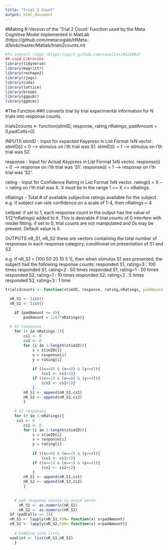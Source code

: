```yaml
---
title: "Trial 2 Count"
output: html_document
---
```


#Making R-Version of the 'Trial 2 Count' Function used by the Meta Cognitive Model implemented in MatLab (https://github.com/metacoglab/HMeta-d/blob/master/Matlab/trials2counts.m)
```r
#To install rJags (https://gist.github.com/casallas/8411082)
## Load Libraries
library(tidyverse)
library(magrittr)
library(reshape2)
library(rjags)
library(coda)
library(lattice)
library(broom)
library(ggpubr)
library(ggmcmc)
```



#The Function
##It converts trial by trial experimental information for N trials into response counts.

trials2counts <- function(stimID, response, rating,nRatings, padAmount = 0,padCells=0)
    
INPUTS
stimID - Input for expected Keypress in List Format
1xN vector. 
stimID(i) = 0 --> stimulus on i'th trial was S1.
stimID(i) = 1 --> stimulus on i'th trial was S2.
                       
response - Input for Actual Keypress in List Format
1xN vector. 
response(i) = 0 --> response on i'th trial was 'S1'.
response(i) = 1 --> response on i'th trial was 'S2'.

rating - Input for Confidence Rating in List Format
1xN vector. 
rating(i) = X --> rating on i'th trial was X.
X must be in the range 1 <= X <= nRatings.

nRatings - Total # of available subjective ratings available for the subject. 
e.g. if subject can rate confidence on a scale of 1-4, then nRatings = 4

cellpad: 
if set to 1, each response count in the output has the value of
1/(2*nRatings) added to it. This is desirable if trial counts of
0 interfere with model fitting.
if set to 0, trial counts are not manipulated and 0s may be present.
Default value is 0.

OUTPUTS
nR_S1, nR_S2
these are vectors containing the total number of responses in
each response category, conditional on presentation of S1 and S2.

e.g. if nR_S1 = [100 50 20 10 5 1], 
then when stimulus S1 was
presented, the subject had the following response counts:
responded S1, rating=3 : 100 times
responded S1, rating=2 : 50 times
responded S1, rating=1 : 20 times
responded S2, rating=1 : 10 times
responded S2, rating=2 : 5 times
responded S2, rating=3 : 1 time

```r
trials2counts <- function(stimID, response, rating,nRatings, padAmount = 0,padCells=0){

  nR_S1 <- list()
  nR_S2 <- list()

    if (padAmount == 0){
        padAmount = 1/(2*nRatings)}
  
  # S1 responses
    for (r in nRatings:1){
        cs1 <- 0
        cs2 <- 0
        for (i in 1:length(stimID)){
            s = stimID[i]
            x = response[i]
            y = rating[i]
            
            if ((s==0) & (x==0) & (y==r)){
                (cs1 <- cs1+1)}
            if ((s==1) & (x==0) & (y==r)){
                (cs2 <- cs2+1)}
            }
        nR_S1 <- append(nR_S1,cs1)
        nR_S2 <- append(nR_S2,cs2)
        }
    
    # S2 responses
    for (r in 1:nRatings){
     cs1 <- 0
        cs2 <- 0
        for (i in 1:length(stimID)){
            s = stimID[i]
            x = response[i]
            y = rating[i]
            
            if ((s==0) & (x==1) & (y==r)){
                (cs1 <- cs1+1)}
            if ((s==1) & (x==1) & (y==r)){
                (cs2 <- cs2+1)}
            }
        nR_S1 <- append(nR_S1,cs1)
        nR_S2 <- append(nR_S2,cs2)
        }
  
    
    # pad response counts to avoid zeros
      nR_S1 <- as.numeric(nR_S1)
      nR_S2 <- as.numeric(nR_S2)
  if (padCells == 1){
  nR_S1 <- lapply(nR_S1,FUN= function(x) x+padAmount)
  nR_S2 <- lapply(nR_S2,FUN= function(x) x+padAmount)}
  
    # Combine into lists
  newlist <- list(nR_S1,nR_S2)
    }
```